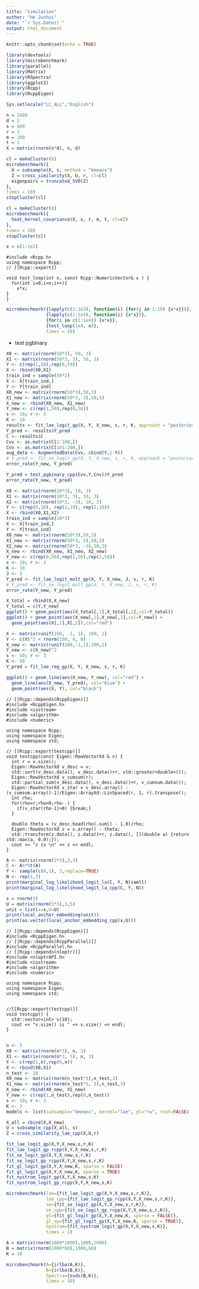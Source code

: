 ```yaml
---
title: "simulation"
author: "He Junhui"
date: "`r Sys.Date()`"
output: html_document
---
```


```r
knitr::opts_chunk$set(echo = TRUE)
```

```r
library(devtools)
library(microbenchmark)
library(parallel)
library(Matrix)
library(RSpectra)
library(ggplot2)
library(Rcpp)
library(RcppEigen)
```

```r
Sys.setlocale("LC_ALL","English")
```

```r
n = 2400
d = 2
s = 600
r = 3
m = 100
t = 1
X = matrix(rnorm(n*d), n, d)
```

```r
cl = makeCluster(8)
microbenchmark({
  U = subsample(X, s, method = "kmeans")
  Z = cross_similarity(X, U, r, cl=cl)
  eigenpairs = truncated_SVD(Z)
},
times = 10)
stopCluster(cl)
```

```r
cl = makeCluster(8)
microbenchmark({
  heat_kernel_covariance(X, s, r, m, t, cl=cl)
},
times = 10)
stopCluster(cl)
```

```r
x = c(1:1e2)
```

```Rcpp
#include <Rcpp.h>
using namespace Rcpp;
// [[Rcpp::export]]

void test_loop(int n, const Rcpp::NumericVector& x ) {
  for(int i=0;i<n;i++){
    x*x;
}
}

```

```r
microbenchmark({lapply(c(1:1e3), function(i) {for(j in 1:10) {x*x}})},
               {lapply(c(1:1e4), function(i) {x*x})},
               {for(i in c(1:1e4)) {x*x}},
               {test_loop(1e4, x)},
               times = 10)
```



+ test pgbinary


```r
X0 <- matrix(rnorm(50*3), 50, 3)
X1 <- matrix(rnorm(50*3, 3), 50, 3)
Y <- c(rep(1,50),rep(0,50))
X <- rbind(X0,X1)
train_ind = sample(50*2)
X <- X[train_ind,]
Y <- Y[train_ind]
X0_new <- matrix(rnorm(50*3),50,3)
X1_new <- matrix(rnorm(50*3, 3),50,3)
X_new <- rbind(X0_new, X1_new)
Y_new <- c(rep(1,50),rep(0,50))
s <- 10; r <- 3
K <- 10
results <- fit_lae_logit_gp(X, Y, X_new, s, r, K, approach = "posterior", output_cov = TRUE)
Y_pred <- results$Y_pred
C <- results$C
Cvv <- as.matrix(C[1:100,])
Cnv <- as.matrix(C[101:200,])
aug_data <- AugmentedData(Cvv, cbind(Y,1-Y))
# Y_pred <- fit_se_logit_gp(X, Y, X_new, s, r, K, approach = "posterior")
error_rate(Y_new, Y_pred)
```

```r
Y_pred = test_pgbinary_cpp(Cvv,Y,Cnv)$Y_pred
error_rate(Y_new, Y_pred)
```



```r
X0 <- matrix(rnorm(10*3), 10, 3)
X1 <- matrix(rnorm(10*3, 3), 10, 3)
X2 <- matrix(rnorm(10*3, -3), 10, 3)
Y <- c(rep(0,10), rep(1,10), rep(2,10))
X <- rbind(X0,X1,X2)
train_ind = sample(10*3)
X <- X[train_ind,]
Y <- Y[train_ind]
X0_new <- matrix(rnorm(50*3),50,3)
X1_new <- matrix(rnorm(50*3, 3),50,3)
X2_new <- matrix(rnorm(50*3, -3),50,3)
X_new <- rbind(X0_new, X1_new, X2_new)
Y_new <- c(rep(0,50),rep(1,50),rep(2,50))
s <- 10; r <- 3
K <- 10
J <- 3
Y_pred <- fit_lae_logit_mult_gp(X, Y, X_new, J, s, r, K)
# Y_pred <- fit_se_logit_mult_gp(X, Y, X_new, J, s, r, K)
error_rate(Y_new, Y_pred)
```

```r
X_total = rbind(X,X_new)
Y_total = c(Y,Y_new)
ggplot() + geom_point(aes(X_total[,1],X_total[,2],col=Y_total))
ggplot() + geom_point(aes(X_new[,1],X_new[,2],col=Y_new)) +
  geom_point(aes(X[,1],X[,2]),col="red")
```

```r
X <- matrix(runif(100, -1, 1), 100, 1)
Y <- c(X)^2 + rnorm(100, 0, 0)
X_new <- matrix(runif(200,-1,1),200,1)
Y_new <- c(X_new)^2
s <- 50; r <- 3
K <- 50
Y_pred = fit_lae_reg_gp(X, Y, X_new, s, r, K)
```

```r
ggplot() + geom_line(aes(X_new, Y_new), col="red") +
  geom_line(aes(X_new, Y_pred), col="blue") +
  geom_point(aes(X, Y), col="black")
```

```Rcpp
// [[Rcpp::depends(RcppEigen)]]
#include <RcppEigen.h>
#include <iostream>
#include <algorithm>
#include <numeric>

using namespace Rcpp;
using namespace Eigen;
using namespace std;

// [[Rcpp::export(testcpp)]]
void testcpp(const Eigen::RowVectorXd & v) {
  int r = v.size();
  Eigen::RowVectorXd v_desc = v;
  std::sort(v_desc.data(), v_desc.data()+r, std::greater<double>());
  Eigen::RowVectorXd v_cumsum(r);
  std::partial_sum(v_desc.data(), v_desc.data()+r, v_cumsum.data());
  Eigen::RowVectorXd v_star = v_desc.array() - (v_cumsum.array()-1)/Eigen::ArrayXd::LinSpaced(r, 1, r).transpose();
  int rho;
  for(rho=r;rho>0;rho--) {
    if(v_star(rho-1)>0) {break;}
  }

  double theta = (v_desc.head(rho).sum() - 1.0)/rho;
  Eigen::RowVectorXd z = v.array() - theta;
  std::transform(z.data(), z.data()+r, z.data(), [](double a) {return std::max(a, 0.0);});
  cout << "z is \n" << z << endl;
}
```

```r
A <- matrix(rnorm(3*3),3,3)
C <- A%*%t(A)
Y <- sample(c(0,1), 3,replace=TRUE)
N <- rep(1,3)
print(marginal_log_likelihood_logit_la(C, Y, N)$amll)
print(marginal_log_likelihood_logit_la_cpp(C, Y, N))
```


```r
x = rnorm(5)
U = matrix(rnorm(5*3),3,5)
unit = list(x=x,U=U)
print(local_anchor_embedding(unit))
print(as.vector(local_anchor_embedding_cpp(x,U)))
```


```Rcpp
// [[Rcpp::depends(RcppEigen)]]
#include <RcppEigen.h>
// [[Rcpp::depends(RcppParallel)]]
#include <RcppParallel.h>
// [[Rcpp::depends(nloptr)]]
#include <nloptrAPI.h>
#include <iostream>
#include <algorithm>
#include <numeric>

using namespace Rcpp;
using namespace Eigen;
using namespace std;


//[[Rcpp::export(testcpp)]]
void testcpp() {
  std::vector<int> v(10);
  cout << "v.size() is " << v.size() << endl;
}


```

```r
n <- 5
X0 <- matrix(rnorm(n*3), n, 3)
X1 <- matrix(rnorm(n*3, 5), n, 3)
Y <- c(rep(1,n),rep(0,n))
X <- rbind(X0,X1)
n_test <- 10
X0_new <- matrix(rnorm(n_test*3),n_test,3)
X1_new <- matrix(rnorm(n_test*3, 5),n_test,3)
X_new <- rbind(X0_new, X1_new)
Y_new <- c(rep(1,n_test),rep(0,n_test))
s <- 10; r <- 3
K <- 3
models <- list(subsample="kmeans", kernel="lae", gl="rw", root=FALSE)
```

```r
X_all = rbind(X,X_new)
U = subsample_cpp(X_all, s)
Z = cross_similarity_lae_cpp(X,U,r)
```

```r
fit_lae_logit_gp(X,Y,X_new,s,r,K)
fit_lae_logit_gp_rcpp(X,Y,X_new,s,r,K)
fit_se_logit_gp(X,Y,X_new,s,r,K)
fit_se_logit_gp_rcpp(X,Y,X_new,s,r,K)
fit_gl_logit_gp(X,Y,X_new,K, sparse = FALSE)
fit_gl_logit_gp(X,Y,X_new,K, sparse = TRUE)
fit_nystrom_logit_gp(X,Y,X_new,s,K)
fit_nystrom_logit_gp_rcpp(X,Y,X_new,s,K)
```

```r
microbenchmark(lae={fit_lae_logit_gp(X,Y,X_new,s,r,K)},
               lae_cpp={fit_lae_logit_gp_rcpp(X,Y,X_new,s,r,K)},
               se={fit_se_logit_gp(X,Y,X_new,s,r,K)},
               se_cpp={fit_se_logit_gp_rcpp(X,Y,X_new,s,r,K)},
               gl={fit_gl_logit_gp(X,Y,X_new,K, sparse = FALSE)},
               gl_sp={fit_gl_logit_gp(X,Y,X_new,K, sparse = TRUE)},
               nystrom={fit_nystrom_logit_gp(X,Y,X_new,s,K)},
               times = 1)
```

```r
A = matrix(rnorm(1000*1000),1000,1000)
B = matrix(rnorm(1000*60),1000,60)
K = 10
```


```r
microbenchmark(A={irlba(A,K)},
               B={irlba(B,K)},
               Spectra={svds(B,K)},
               times = 10)
```





